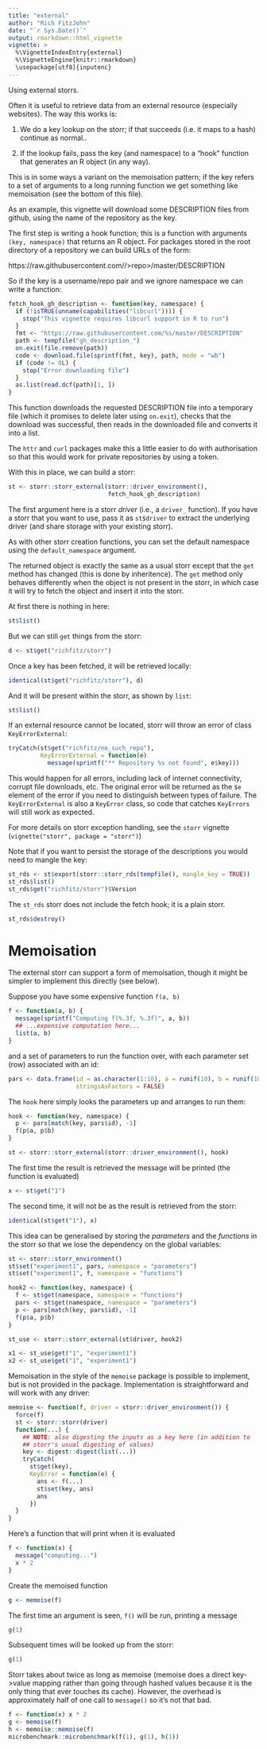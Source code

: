 ```yaml
---
title: "external"
author: "Rich FitzJohn"
date: "`r Sys.Date()`"
output: rmarkdown::html_vignette
vignette: >
  %\VignetteIndexEntry{external}
  %\VignetteEngine{knitr::rmarkdown}
  \usepackage[utf8]{inputenc}
---
```


Using external storrs.

Often it is useful to retrieve data from an external resource
(especially websites).  The way this works is:

1. We do a key lookup on the storr; if that succeeds (i.e. it maps
to a hash) continue as normal..

2. If the lookup fails, pass the key (and namespace) to a "hook"
function that generates an R object (in any way).

This is in some ways a variant on the memoisation pattern; if the
key refers to a set of arguments to a long running function we get
something like memoisation (see the bottom of this file).

As an example, this vignette will download some DESCRIPTION files
from github, using the name of the repository as the key.

The first step is writing a hook function; this is a function with
arguments `(key, namespace)` that returns an R object.  For
packages stored in the root directory of a repository we can build
URLs of the form:

   https://raw.githubusercontent.com/<username>/>repo>/master/DESCRIPTION

So if the key is a username/repo pair and we ignore namespace we
can write a function:
``` r
fetch_hook_gh_description <- function(key, namespace) {
  if (!isTRUE(unname(capabilities("libcurl")))) {
    stop("This vignette requires libcurl support in R to run")
  }
  fmt <- "https://raw.githubusercontent.com/%s/master/DESCRIPTION"
  path <- tempfile("gh_description_")
  on.exit(file.remove(path))
  code <- download.file(sprintf(fmt, key), path, mode = "wb")
  if (code != 0L) {
    stop("Error downloading file")
  }
  as.list(read.dcf(path)[1, ])
}
```

This function downloads the requested DESCRIPTION file into a
temporary file (which it promises to delete later using `on.exit`),
checks that the download was successful, then reads in the
downloaded file and converts it into a list.

The `httr` and `curl` packages make this a little easier to do with
authorisation so that this would work for private repositories by
using a token.

With this in place, we can build a storr:
``` r
st <- storr::storr_external(storr::driver_environment(),
                            fetch_hook_gh_description)
```

The first argument here is a storr *driver* (i.e., a `driver_`
function).  If you have a storr that you want to use, pass it as
`st$driver` to extract the underlying driver (and share storage
with your existing storr).

As with other storr creation functions, you can set the default
namespace using the `default_namespace` argument.

The returned object is exactly the same as a usual storr except
that the `get` method has changed (this is done by inheritence).
The `get` method only behaves differently when the object is not
present in the storr, in which case it will try to fetch the object
and insert it into the storr.

At first there is nothing in here:
``` r
st$list()
```

But we can still `get` things from the storr:
``` r
d <- st$get("richfitz/storr")
```

Once a key has been fetched, it will be retrieved locally:
``` r
identical(st$get("richfitz/storr"), d)
```

And it will be present within the storr, as shown by `list`:
``` r
st$list()
```

If an external resource cannot be located, storr will throw an
error of class `KeyErrorExternal`:
``` r
tryCatch(st$get("richfitz/no_such_repo"),
         KeyErrorExternal = function(e)
           message(sprintf("** Repository %s not found", e$key)))
```

This would happen for all errors, including lack of internet
connectivity, corrupt file downloads, etc.  The original error will
be returned as the `$e` element of the error if you need to
distinguish between types of failure.  The `KeyErrorExternal` is
also a `KeyError` class, so code that catches `KeyErrors` will
still work as expected.

For more details on storr exception handling, see the `storr`
vignette (`vignette("storr", package = "storr")`)

Note that if you want to persist the storage of the descriptions
you would need to mangle the key:
``` r
st_rds <- st$export(storr::storr_rds(tempfile(), mangle_key = TRUE))
st_rds$list()
st_rds$get("richfitz/storr")$Version
```

The `st_rds` storr does not include the fetch hook; it is a plain storr.

``` r
st_rds$destroy()
```

# Memoisation

The external storr can support a form of memoisation, though it
might be simpler to implement this directly (see below).

Suppose you have some expensive function `f(a, b)`
``` r
f <- function(a, b) {
  message(sprintf("Computing f(%.3f, %.3f)", a, b))
  ## ...expensive computation here...
  list(a, b)
}
```

and a set of parameters to run the function over, with each
parameter set (row) associated with an id:
``` r
pars <- data.frame(id = as.character(1:10), a = runif(10), b = runif(10),
                   stringsAsFactors = FALSE)
```

The `hook` here simply looks the parameters up and arranges to run them:
``` r
hook <- function(key, namespace) {
  p <- pars[match(key, pars$id), -1]
  f(p$a, p$b)
}

st <- storr::storr_external(storr::driver_environment(), hook)
```

The first time the result is retrieved the message will be printed
(the function is evaluated)
``` r
x <- st$get("1")
```

The second time, it will not be as the result is retrieved from the
storr:
``` r
identical(st$get("1"), x)
```

This idea can be generalised by storing the *parameters* and the
*functions* in the storr so that we lose the dependency on the
global variables:
``` r
st <- storr::storr_environment()
st$set("experiment1", pars, namespace = "parameters")
st$set("experiment1", f, namespace = "functions")

hook2 <- function(key, namespace) {
  f <- st$get(namespace, namespace = "functions")
  pars <- st$get(namespace, namespace = "parameters")
  p <- pars[match(key, pars$id), -1]
  f(p$a, p$b)
}

st_use <- storr::storr_external(st$driver, hook2)

x1 <- st_use$get("1", "experiment1")
x2 <- st_use$get("1", "experiment1")
```

Memoisation in the style of the `memoise` package is possible to
implement, but is not provided in the package.  Implementation is
straightforward and will work with any driver:
``` r
memoise <- function(f, driver = storr::driver_environment()) {
  force(f)
  st <- storr::storr(driver)
  function(...) {
    ## NOTE: also digesting the inputs as a key here (in addition to
    ## storr's usual digesting of values)
    key <- digest::digest(list(...))
    tryCatch(
      st$get(key),
      KeyError = function(e) {
        ans <- f(...)
        st$set(key, ans)
        ans
      })
  }
}
```

Here's a function that will print when it is evaluated
``` r
f <- function(x) {
  message("computing...")
  x * 2
}
```

Create the memoised function
``` r
g <- memoise(f)
```

The first time an argument is seen, `f()` will be run, printing a message
``` r
g(1)
```

Subsequent times will be looked up from the storr:
``` r
g(1)
```

Storr takes about twice as long as memoise (memoise does a direct
key->value mapping rather than going through hashed values because
it is the only thing that ever touches its cache).  However, the
overhead is approximately half of one call to `message()` so it's
not that bad.

``` r
f <- function(x) x * 2
g <- memoise(f)
h <- memoise::memoise(f)
microbenchmark::microbenchmark(f(1), g(1), h(1))
```
